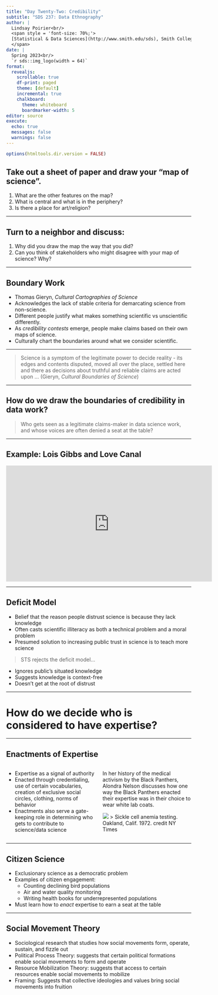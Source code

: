 ```yaml
---
title: "Day Twenty-Two: Credibility"
subtitle: "SDS 237: Data Ethnography"
author: |
  Lindsay Poirier<br/>
  <span style = 'font-size: 70%;'>
  [Statistical & Data Sciences](http://www.smith.edu/sds), Smith College<br/>
  </span>
date: |
  Spring 2023<br/>
  `r sds::img_logo(width = 64)`
format: 
  revealjs:
    scrollable: true
    df-print: paged
    theme: [default]
    incremental: true
    chalkboard:
      theme: whiteboard
      boardmarker-width: 5
editor: source
execute:
  echo: true
  messages: false
  warnings: false
---
```


```r
options(htmltools.dir.version = FALSE)
```



## Take out a sheet of paper and draw your "map of science". 

1. What are the other features on the map? 
2. What is central and what is in the periphery?
3. Is there a place for art/religion?

---

## Turn to a neighbor and discuss:  

1. Why did you draw the map the way that you did?
2. Can you think of stakeholders who might disagree with your map of science? Why?

---

## Boundary Work

- Thomas Gieryn, *Cultural Cartographies of Science*
- Acknowledges the lack of stable criteria for demarcating science from non-science. 
- Different people justify what makes something scientific vs unscientific differently.
- As *credibility contests* emerge, people make claims based on their own maps of science.
- Culturally chart the boundaries around what we consider scientific. 

---

> Science is a symptom of the legitimate power to decide reality - its edges and contents disputed, moved all over the place, settled here and there as decisions about truthful and reliable claims are acted upon ...  (Gieryn, *Cultural Boundaries of Science*)

---

## How do we draw the boundaries of credibility in data work? 

> Who gets seen as a legitimate claims-maker in data science work, and whose voices are often denied a seat at the table?

---

## Example: Lois Gibbs and Love Canal

<iframe width="560" height="315" src="https://www.youtube.com/embed/TSPA3LADFnw" title="YouTube video player" frameborder="0" allow="accelerometer; autoplay; clipboard-write; encrypted-media; gyroscope; picture-in-picture" allowfullscreen></iframe>

---

## Deficit Model

- Belief that the reason people distrust science is because they lack knowledge
- Often casts scientific illiteracy as both a technical problem and a moral problem
- Presumed solution to increasing public trust in science is to teach more science

> STS rejects the deficit model…

- Ignores public’s situated knowledge
- Suggests knowledge is context-free
- Doesn’t get at the root of distrust


---

# How do we decide who is considered to have expertise?

---

## Enactments of Expertise

:::: {.columns}

::: {.column width="50%"}

- Expertise as a signal of authority
- Enacted through credentialing, use of certain vocabularies, creation of exclusive social circles, clothing, norms of behavior
- Enactments also serve a gate-keeping role in determining who gets to contribute to science/data science

:::

::: {.column width="50%"}

In her history of the medical activism by the Black Panthers, Alondra Nelson discusses how one way the Black Panthers enacted their expertise was in their choice to wear white lab coats. 

![](https://miro.medium.com/max/1400/1*nHGBZh5p8yNz7nAjTsvCew@2x.jpeg)
> Sickle cell anemia testing. Oakland, Calif. 1972. credit NY Times



:::
:::


---

## Citizen Science

- Exclusionary science as a democratic problem
- Examples of citizen engagement:
  - Counting declining bird populations
  - Air and water quality monitoring
  - Writing health books for underrepresented populations
- Must learn how to *enact* expertise to earn a seat at the table 

---

## Social Movement Theory

- Sociological research that studies how social movements form, operate, sustain, and fizzle out
- Political Process Theory: suggests that certain political formations enable social movements to form and operate
- Resource Mobilization Theory: suggests that access to certain resources enable social movements to mobilize
- Framing: Suggests that collective ideologies and values bring social movements into fruition



